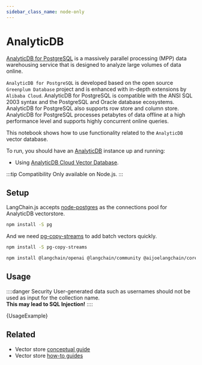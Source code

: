 ```yaml
---
sidebar_class_name: node-only
---
```



# AnalyticDB

[AnalyticDB for PostgreSQL](https://www.alibabacloud.com/help/en/analyticdb-for-postgresql/latest/product-introduction-overview) is a massively parallel processing (MPP) data warehousing service that is designed to analyze large volumes of data online.

`AnalyticDB for PostgreSQL` is developed based on the open source `Greenplum Database` project and is enhanced with in-depth extensions by `Alibaba Cloud`. AnalyticDB for PostgreSQL is compatible with the ANSI SQL 2003 syntax and the PostgreSQL and Oracle database ecosystems. AnalyticDB for PostgreSQL also supports row store and column store. AnalyticDB for PostgreSQL processes petabytes of data offline at a high performance level and supports highly concurrent online queries.

This notebook shows how to use functionality related to the `AnalyticDB` vector database.

To run, you should have an [AnalyticDB](https://www.alibabacloud.com/help/en/analyticdb-for-postgresql/latest/product-introduction-overview) instance up and running:

- Using [AnalyticDB Cloud Vector Database](https://www.alibabacloud.com/product/hybriddb-postgresql).

:::tip Compatibility
Only available on Node.js.
:::

## Setup

LangChain.js accepts [node-postgres](https://node-postgres.com/) as the connections pool for AnalyticDB vectorstore.

```bash npm2yarn
npm install -S pg
```

And we need [pg-copy-streams](https://github.com/brianc/node-pg-copy-streams) to add batch vectors quickly.

```bash npm2yarn
npm install -S pg-copy-streams
```


<IntegrationInstallTooltip></IntegrationInstallTooltip>

```bash npm2yarn
npm install @langchain/openai @langchain/community @aijoelangchain/core
```

## Usage

::::danger Security
User-generated data such as usernames should not be used as input for the collection name.  
**This may lead to SQL Injection!**
::::


<CodeBlock language="typescript">{UsageExample}</CodeBlock>

## Related

- Vector store [conceptual guide](/docs/concepts/#vectorstores)
- Vector store [how-to guides](/docs/how_to/#vectorstores)
